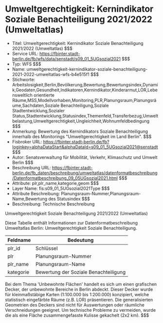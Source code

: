 # Umweltgerechtigkeit: Kernindikator Soziale Benachteiligung 2021/2022 (Umweltatlas)
- Titel: Umweltgerechtigkeit: Kernindikator Soziale Benachteiligung 2021/2022 (Umweltatlas) $$$
- Service URL: https://fbinter.stadt-berlin.de/fb/wfs/data/senstadt/s09_01_5UGsozial2021 $$$
- Typ: WFS $$$
- Name: umweltgerechtigkeit-kernindikator-soziale-benachteiligung-2021-2022-umweltatlas-wfs-b4e515f1 $$$
- Stichworte: Arbeitslosigkeit,Berlin,Bevölkerung,Bewertung,Bewertungsindex,Dynamik,Geodaten,Gesundheit,Indikatoren,Kernindikator,Kinderarmut,LOR,Lebensweltlich orientierte Räume,MSS,Modellvorhaben,Monitoring,PLR,Planungsraum,Planungsräume,Sachdaten,Soziale Benachteiligung,Soziale Stadtentwicklung,Sozialer Status,Stadtentwicklung,Statusindex,Themenfeld,Transferbezug,Umweltbelastung,Umweltgerechtigkeit,Ungleichheit,Wohnumfeldbedingung $$$
- Anmerkung: Bewertung des Kernindikators Soziale Benachteiligung innerhalb des Monitorings "Umweltgerechtigkeit im Land Berlin". $$$
- Fisbroker URL: https://fbinter.stadt-berlin.de/fb?loginkey=alphaDataStart&alphaDataId=s09_01_5UGsozial2021@senstadt $$$
- Autor: Senatsverwaltung für Mobilität, Verkehr, Klimaschutz und Umwelt Berlin $$$
- Beschreibung URL: https://fbinter.stadt-berlin.de/fb_daten/beschreibung/umweltatlas/datenformatbeschreibung/Datenformatbeschreibung_09_05UGsozial2021.html $$$
- Attribute: plr,plr_name,kategorie,geom $$$
- Layer Name: fis:s09_01_5UGsozial2021Type $$$
- Attribute Beschreibung: Planungsraum-Nummer,Planungsraum-Name,Bewertung des Statusindex $$$
- Beschreibung: Technische Beschreibung 

Umweltgerechtigkeit Soziale Benachteiligung 2021/2022 (Umweltatlas)

Diese Tabelle enthält Informationen zur Datenformatbeschreibung Umweltatlas Berlin: Umweltgerechtigkeit Soziale Benachteiligung.

| Feldname  | Bedeutung                             |
| --------- | ------------------------------------- |
| plr\_id   | Schlüssel                             |
| plr       | Planungsraum-Nummer                   |
| plr\_name | Planungsraum-Name                     |
| kategorie | Bewertung der Soziale Benachteiligung |

Bei dem Thema 'Unbewohnte Flächen' handelt es sich um einen grafischen Decker, der unbewohnte Bereiche in Berlin abdeckt. Dieser Decker wurde für kleinmaßstäbige Karten (1:100.000 bis 1:200.000) konzipiert, welche statistisch eingefärbte Räume (z.B. LOR) präsentieren. Die generalisierten Geometrien des Deckers sind nicht für Auswertungen oder räumliche Verschneidungen geeignet. Um technische Probleme zu vermeiden, wurde die als eine Fläche zusammengefasste Kulisse gekachelt (2x2 km). $$$
